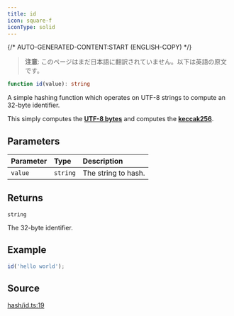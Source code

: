 ```yaml
---
title: id
icon: square-f
iconType: solid
---
```


{/* AUTO-GENERATED-CONTENT:START (ENGLISH-COPY) */}

> **注意**: このページはまだ日本語に翻訳されていません。以下は英語の原文です。

```ts
function id(value): string
```

A simple hashing function which operates on UTF-8 strings to compute an 32-byte identifier.

This simply computes the [**UTF-8 bytes**](/jp/sdk/content/functions/toUtf8Bytes) and computes the [**keccak256**](/jp/sdk/content/functions/keccak256).

## Parameters

| Parameter | Type | Description |
| :------ | :------ | :------ |
| `value` | `string` | The string to hash. |

## Returns

`string`

The 32-byte identifier.

## Example

```ts
id('hello world');
```

## Source

[hash/id.ts:19](https://github.com/dominant-strategies/quais.js/blob/c1c12d43f9d34c6baad2b0542bd6d0acd6fefcbf/src/hash/id.ts#L19)
